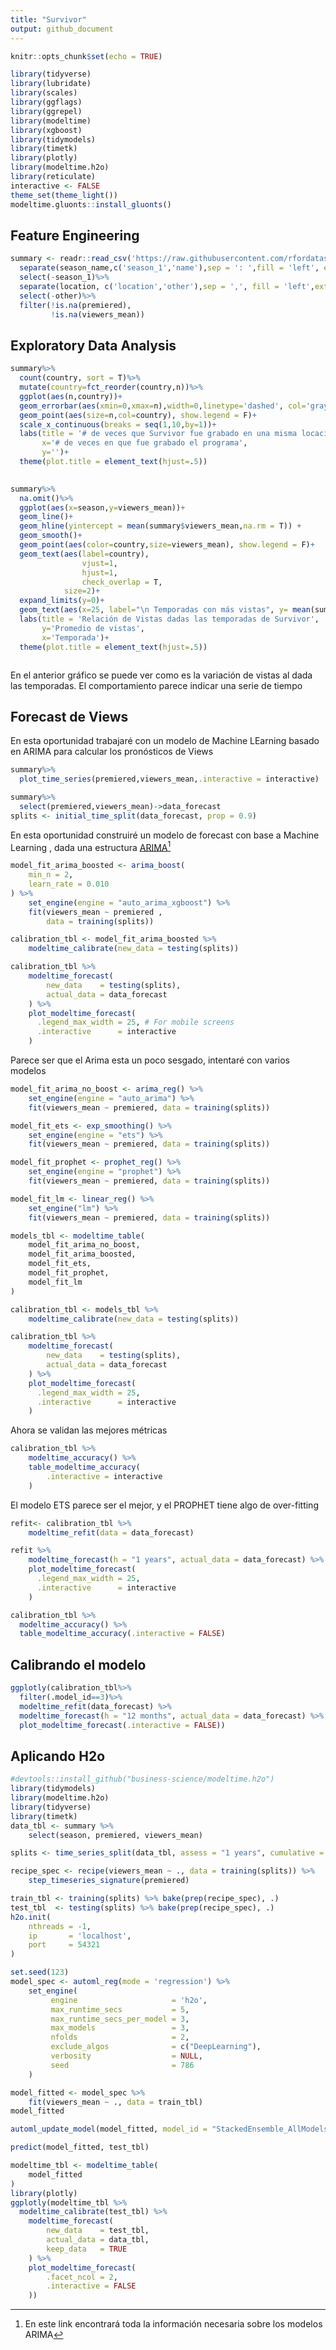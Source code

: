 ```yaml
---
title: "Survivor"
output: github_document
---
```


```r
knitr::opts_chunk$set(echo = TRUE)
```


```r
library(tidyverse)
library(lubridate)
library(scales)
library(ggflags)
library(ggrepel)
library(modeltime)
library(xgboost)
library(tidymodels)
library(timetk)
library(plotly)
library(modeltime.h2o)
library(reticulate)
interactive <- FALSE
theme_set(theme_light())
modeltime.gluonts::install_gluonts()
```


## Feature Engineering

```r
summary <- readr::read_csv('https://raw.githubusercontent.com/rfordatascience/tidytuesday/master/data/2021/2021-06-01/summary.csv')%>%
  separate(season_name,c('season_1','name'),sep = ': ',fill = 'left', extra = 'merge')%>%
  select(-season_1)%>%
  separate(location, c('location','other'),sep = ',', fill = 'left',extra = 'merge')%>%
  select(-other)%>%
  filter(!is.na(premiered),
         !is.na(viewers_mean))
```

## Exploratory Data Analysis

```r
summary%>%
  count(country, sort = T)%>%
  mutate(country=fct_reorder(country,n))%>%
  ggplot(aes(n,country))+
  geom_errorbar(aes(xmin=0,xmax=n),width=0,linetype='dashed', col='gray')+
  geom_point(aes(size=n,col=country), show.legend = F)+
  scale_x_continuous(breaks = seq(1,10,by=1))+
  labs(title = '# de veces que Survivor fue grabado en una misma locación',
       x='# de veces en que fue grabado el programa',
       y='')+
  theme(plot.title = element_text(hjust=.5))
  
```


```r
summary%>%
  na.omit()%>%
  ggplot(aes(x=season,y=viewers_mean))+
  geom_line()+
  geom_hline(yintercept = mean(summary$viewers_mean,na.rm = T)) +
  geom_smooth()+
  geom_point(aes(color=country,size=viewers_mean), show.legend = F)+
  geom_text(aes(label=country),
                vjust=1,
                hjust=1,
                check_overlap = T,
            size=2)+
  expand_limits(y=0)+
  geom_text(aes(x=25, label="\n Temporadas con más vistas", y= mean(summary$viewers_mean,na.rm = T)+2), text=element_text(size=6))+
  labs(title = 'Relación de Vistas dadas las temporadas de Survivor',
       y='Promedio de vistas',
       x='Temporada')+
  theme(plot.title = element_text(hjust=.5))



```

En el anterior gráfico se puede ver como es la variación de vistas al dada las temporadas. El comportamiento parece indicar una serie de tiempo

## Forecast de Views 

En esta oportunidad trabajaré con un modelo de Machine LEarning basado en ARIMA para calcular los pronósticos de Views

```r
summary%>%
  plot_time_series(premiered,viewers_mean,.interactive = interactive)
```

```r
summary%>%
  select(premiered,viewers_mean)->data_forecast
splits <- initial_time_split(data_forecast, prop = 0.9)
```

En esta oportunidad construiré un modelo de forecast con base a Machine Learning , dada una estructura [ARIMA](https://otexts.com/fpp2/arima.html)[^1]


```r
model_fit_arima_boosted <- arima_boost(
    min_n = 2,
    learn_rate = 0.010
) %>%
    set_engine(engine = "auto_arima_xgboost") %>%
    fit(viewers_mean ~ premiered ,
        data = training(splits))

calibration_tbl <- model_fit_arima_boosted %>%
    modeltime_calibrate(new_data = testing(splits))
```


[^1]: En este link encontrará toda la información necesaria sobre los modelos ARIMA 


```r
calibration_tbl %>%
    modeltime_forecast(
        new_data    = testing(splits),
        actual_data = data_forecast
    ) %>%
    plot_modeltime_forecast(
      .legend_max_width = 25, # For mobile screens
      .interactive      = interactive
    )
```
Parece ser que el Arima esta un poco sesgado, intentaré con varios modelos 



```r
model_fit_arima_no_boost <- arima_reg() %>%
    set_engine(engine = "auto_arima") %>%
    fit(viewers_mean ~ premiered, data = training(splits))

model_fit_ets <- exp_smoothing() %>%
    set_engine(engine = "ets") %>%
    fit(viewers_mean ~ premiered, data = training(splits))

model_fit_prophet <- prophet_reg() %>%
    set_engine(engine = "prophet") %>%
    fit(viewers_mean ~ premiered, data = training(splits))

model_fit_lm <- linear_reg() %>%
    set_engine("lm") %>%
    fit(viewers_mean ~ premiered, data = training(splits))

models_tbl <- modeltime_table(
    model_fit_arima_no_boost,
    model_fit_arima_boosted,
    model_fit_ets,
    model_fit_prophet,
    model_fit_lm
)

calibration_tbl <- models_tbl %>%
    modeltime_calibrate(new_data = testing(splits))

calibration_tbl %>%
    modeltime_forecast(
        new_data    = testing(splits),
        actual_data = data_forecast
    ) %>%
    plot_modeltime_forecast(
      .legend_max_width = 25,
      .interactive      = interactive
    )

```


Ahora se validan las mejores métricas


```r
calibration_tbl %>%
    modeltime_accuracy() %>%
    table_modeltime_accuracy(
        .interactive = interactive
    )
```

El modelo ETS parece ser el mejor, y el PROPHET tiene algo de over-fitting



```r
refit<- calibration_tbl %>%
    modeltime_refit(data = data_forecast)

refit %>%
    modeltime_forecast(h = "1 years", actual_data = data_forecast) %>%
    plot_modeltime_forecast(
      .legend_max_width = 25, 
      .interactive      = interactive
    )
```

```r
calibration_tbl %>%
  modeltime_accuracy() %>%
  table_modeltime_accuracy(.interactive = FALSE)
```


## Calibrando el modelo

```r
ggplotly(calibration_tbl%>%
  filter(.model_id==3)%>%
  modeltime_refit(data_forecast) %>%
  modeltime_forecast(h = "12 months", actual_data = data_forecast) %>%
  plot_modeltime_forecast(.interactive = FALSE))
```


## Aplicando H2o


```r
#devtools::install_github("business-science/modeltime.h2o")
library(tidymodels)
library(modeltime.h2o)
library(tidyverse)
library(timetk)
data_tbl <- summary %>%
    select(season, premiered, viewers_mean)

splits <- time_series_split(data_tbl, assess = "1 years", cumulative = TRUE)

recipe_spec <- recipe(viewers_mean ~ ., data = training(splits)) %>%
    step_timeseries_signature(premiered) 

train_tbl <- training(splits) %>% bake(prep(recipe_spec), .)
test_tbl  <- testing(splits) %>% bake(prep(recipe_spec), .)
h2o.init(
    nthreads = -1,
    ip       = 'localhost',
    port     = 54321
)

set.seed(123)
model_spec <- automl_reg(mode = 'regression') %>%
    set_engine(
         engine                     = 'h2o',
         max_runtime_secs           = 5, 
         max_runtime_secs_per_model = 3,
         max_models                 = 3,
         nfolds                     = 2,
         exclude_algos              = c("DeepLearning"),
         verbosity                  = NULL,
         seed                       = 786
    ) 

model_fitted <- model_spec %>%
    fit(viewers_mean ~ ., data = train_tbl)
model_fitted

automl_update_model(model_fitted, model_id = "StackedEnsemble_AllModels_AutoML_20210606_234549")
```

```r
predict(model_fitted, test_tbl)
```

```r
modeltime_tbl <- modeltime_table(
    model_fitted
) 
library(plotly)
ggplotly(modeltime_tbl %>%
  modeltime_calibrate(test_tbl) %>%
    modeltime_forecast(
        new_data    = test_tbl,
        actual_data = data_tbl,
        keep_data   = TRUE
    ) %>%
    plot_modeltime_forecast(
        .facet_ncol = 2, 
        .interactive = FALSE
    ))

```

